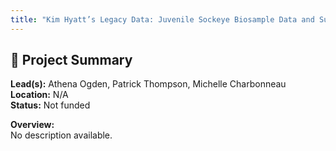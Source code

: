 ```yaml
---
title: "Kim Hyatt’s Legacy Data: Juvenile Sockeye Biosample Data and Summary Metrics for B.C. Study Lakes, 1977-present"
---
```


## 🧬 Project Summary

**Lead(s):** Athena Ogden, Patrick Thompson, Michelle Charbonneau  
**Location:** N/A  
**Status:** Not funded  

**Overview:**  
No description available.